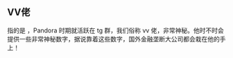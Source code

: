 
## VV佬

指的是 **<UserHoverCard username='vux1jpmal5t41lg'/>**，Pandora 时期就活跃在 tg 群，我们俗称 vv 佬，非常神秘。他时不时会提供一些非常神秘数字，据说靠着这些数字，国外金融垄断大公司都会栽在他的手上！
